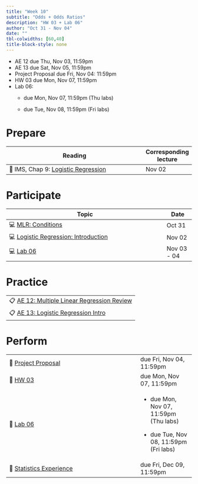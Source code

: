 ```yaml
---
title: "Week 10"
subtitle: "Odds + Odds Ratios"
description: "HW 03 + Lab 06"
author: "Oct 31 - Nov 04"
date: ""
tbl-colwidths: [60,40]
title-block-style: none
---
```


::: callout-important
-   AE 12 due Thu, Nov 03, 11:59pm
-   AE 13 due Sat, Nov 05, 11:59pm
-   Project Proposal due Fri, Nov 04: 11:59pm
-   HW 03 due Mon, Nov 07, 11:59pm
-   Lab 06:
    -   due Mon, Nov 07, 11:59pm (Thu labs)

    -   due Tue, Nov 08, 11:59pm (Fri labs)
:::

# Prepare

+----------------------------------------------------------------------------------------------+-----------------------+
| Reading                                                                                      | Corresponding lecture |
+==============================================================================================+=======================+
| 📖 IMS, Chap 9: [Logistic Regression](https://openintro-ims.netlify.app/model-logistic.html) | Nov 02                |
+----------------------------------------------------------------------------------------------+-----------------------+

# Participate

+--------------------------------------------------------------------------+-------------+
| Topic                                                                    | Date        |
+==========================================================================+=============+
| 💻 [MLR: Conditions](../slides/18-mlr-conditions.html)                   | Oct 31      |
+--------------------------------------------------------------------------+-------------+
| 💻 [Logistic Regression: Introduction](../slides/19-logistic-intro.html) | Nov 02      |
+--------------------------------------------------------------------------+-------------+
| 💻 [Lab 06](../slides/lab-06.html)                                       | Nov 03 - 04 |
+--------------------------------------------------------------------------+-------------+

# Practice

+----------------------------------------------------------------------------+
| 📋 [AE 12: Multiple Linear Regression Review](../ae/ae-12-mlr-review.html) |
+----------------------------------------------------------------------------+
| 📋 [AE 13: Logistic Regression Intro](../ae/ae-13-logistic-intro.html)     |
+----------------------------------------------------------------------------+

# Perform

+---------------------------------------------------------------------------------------------------+-----------------------------------------+
| 📝 [Project Proposal](https://sta210-fa22.netlify.app/project-instructions.html#project-proposal) | due Fri, Nov 04, 11:59pm                |
+---------------------------------------------------------------------------------------------------+-----------------------------------------+
| 📝 [HW 03](../hw/hw-03.html)                                                                      | due Mon, Nov 07, 11:59pm                |
+---------------------------------------------------------------------------------------------------+-----------------------------------------+
| 📝 [Lab 06](../labs/lab-06.html)                                                                  | -   due Mon, Nov 07, 11:59pm (Thu labs) |
|                                                                                                   |                                         |
|                                                                                                   | -   due Tue, Nov 08, 11:59pm (Fri labs) |
+---------------------------------------------------------------------------------------------------+-----------------------------------------+
| 📝 [Statistics Experience](https://sta210-fa22.netlify.app/hw/stats-experience.html)              | due Fri, Dec 09, 11:59pm                |
+---------------------------------------------------------------------------------------------------+-----------------------------------------+
